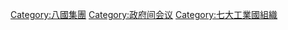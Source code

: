 {{Catmore}}

[[Category:八國集團|Category:八國集團]]
[[Category:政府间会议|Category:政府间会议]]
[[Category:七大工業國組織|Category:七大工業國組織]]